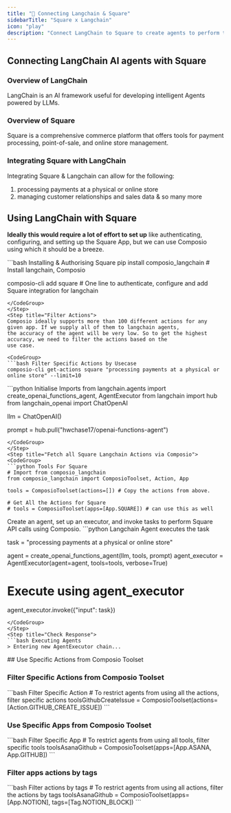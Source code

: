 ```yaml
---
title: "🚀 Connecting Langchain & Square"
sidebarTitle: "Square x Langchain"
icon: "play"
description: "Connect LangChain to Square to create agents to perform tasks using natural language"
---
```


## Connecting LangChain AI agents with Square

### Overview of LangChain

LangChain is an AI framework useful for developing intelligent Agents powered by LLMs.

### Overview of Square

Square is a comprehensive commerce platform that offers tools for payment processing, point-of-sale, and online store management.

### Integrating Square with LangChain

Integrating Square & Langchain can allow for the following:

1. processing payments at a physical or online store
2. managing customer relationships and sales data
& so many more

## Using LangChain with Square

<Steps>
<Step title="Setting Up the Environment">

**Ideally this would require a lot of effort to set up** like authenticating, configuring, and setting up the Square App, but we can use Composio using which it should be a breeze.

<CodeGroup>
```bash Installing & Authorising Square
pip install composio_langchain # Install langchain, Composio 

composio-cli add square # One line to authenticate, configure and add Square integration for langchain
```
</CodeGroup>
</Step>
<Step title="Filter Actions">
Composio ideally supports more than 100 different actions for any given app. If we supply all of them to langchain agents, 
the accuracy of the agent will be very low. So to get the highest accuracy, we need to filter the actions based on the 
use case.

<CodeGroup>
```bash Filter Specific Actions by Usecase
composio-cli get-actions square "processing payments at a physical or online store" --limit=10
```
</CodeGroup>

</Step>
<Step title="Import Base Packages">

<CodeGroup>
```python Initialise Imports
from langchain.agents import create_openai_functions_agent, AgentExecutor
from langchain import hub
from langchain_openai import ChatOpenAI


llm = ChatOpenAI()

prompt = hub.pull("hwchase17/openai-functions-agent")
```
</CodeGroup>
</Step>
<Step title="Fetch all Square Langchain Actions via Composio">
<CodeGroup>
```python Tools For Square
# Import from composio_langchain
from composio_langchain import ComposioToolset, Action, App

tools = ComposioToolset(actions=[]) # Copy the actions from above. 

# Get All the Actions for Square
# tools = ComposioToolset(apps=[App.SQUARE]) # can use this as well
```
</CodeGroup>
</Step>
<Step title="Execute the Agent">
Create an agent, set up an executor, and invoke tasks to perform Square API calls using Composio. 
<CodeGroup>
```python Langchain Agent executes the task

task = "processing payments at a physical or online store"

agent = create_openai_functions_agent(llm, tools, prompt)
agent_executor = AgentExecutor(agent=agent, tools=tools, verbose=True)

# Execute using agent_executor
agent_executor.invoke({"input": task})
```
</CodeGroup>
</Step>
<Step title="Check Response">
```bash Executing Agents
> Entering new AgentExecutor chain...
```
</Step>
</Steps>
## Use Specific Actions from Composio Toolset

### Filter Specific Actions from Composio Toolset

<CodeGroup>
```bash Filter Specific Action
# To restrict agents from using all the actions, filter specific actions
toolsGithubCreateIssue = ComposioToolset(actions=[Action.GITHUB_CREATE_ISSUE])
```
</CodeGroup>

### Use Specific Apps from Composio Toolset
<CodeGroup>
```bash Filter Specific App
# To restrict agents from using all tools, filter specific tools
toolsAsanaGithub = ComposioToolset(apps=[App.ASANA, App.GITHUB])
```
</CodeGroup>

### Filter apps actions by tags 
<CodeGroup>
```bash Filter actions by tags
# To restrict agents from using all actions, filter the actions by tags
toolsAsanaGithub = ComposioToolset(apps=[App.NOTION], tags=[Tag.NOTION_BLOCK])
```
</CodeGroup>

